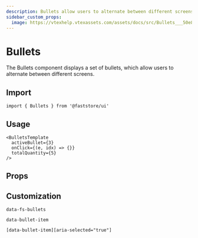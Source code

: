 ```yaml
---
description: Bullets allow users to alternate between different screens of a component.
sidebar_custom_props: 
  image: https://vtexhelp.vtexassets.com/assets/docs/src/Bullets___50e88e542e554a71fbbd76f802fb90b0.png
---
```



# Bullets

The Bullets component displays a set of bullets, which allow users to alternate between different screens.

## Import

```tsx
import { Bullets } from '@faststore/ui'
```

## Usage

```tsx live
<BulletsTemplate
  activeBullet={3}
  onClick={(e, idx) => {}}
  totalQuantity={5}
/>
```

## Props

<PropsSection name="Bullets" />

## Customization

`data-fs-bullets`

`data-bullet-item`

`[data-bullet-item][aria-selected="true"]`

